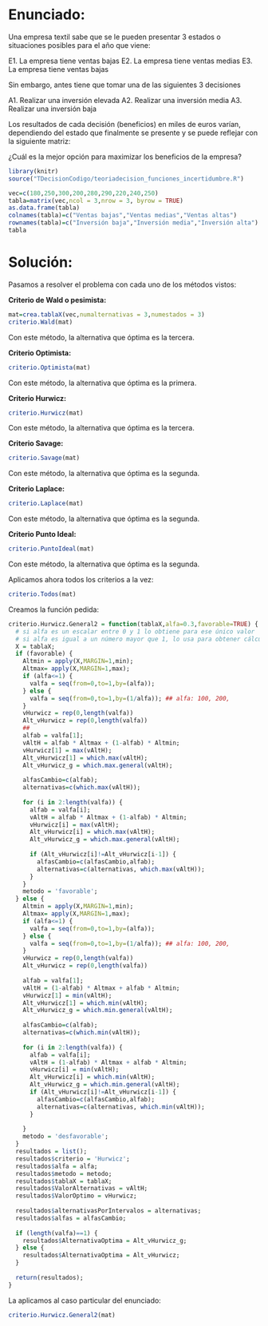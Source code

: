 # Enunciado:

Una empresa textil sabe que se le pueden presentar 3 estados o situaciones posibles para el año que viene:

E1. La empresa tiene ventas bajas E2. La empresa tiene ventas medias E3. La empresa tiene ventas bajas

Sin embargo, antes tiene que tomar una de las siguientes 3 decisiones

A1. Realizar una inversión elevada A2. Realizar una inversión media A3. Realizar una inversión baja

Los resultados de cada decisión (beneficios) en miles de euros varían, dependiendo del estado que finalmente se presente y se puede reflejar con la siguiente matriz:

¿Cuál es la mejor opción para maximizar los beneficios de la empresa?

```r
library(knitr)
source("TDecisionCodigo/teoriadecision_funciones_incertidumbre.R")
```

```r
vec=c(180,250,300,200,280,290,220,240,250)
tabla=matrix(vec,ncol = 3,nrow = 3, byrow = TRUE)
as.data.frame(tabla)
colnames(tabla)=c("Ventas bajas","Ventas medias","Ventas altas")
rownames(tabla)=c("Inversión baja","Inversión media","Inversión alta")
tabla
```

# Solución:

Pasamos a resolver el problema con cada uno de los métodos vistos:

**Criterio de Wald o pesimista:**

```r
mat=crea.tablaX(vec,numalternativas = 3,numestados = 3)
criterio.Wald(mat)
```

Con este método, la alternativa que óptima es la tercera.

**Criterio Optimista:**

```r
criterio.Optimista(mat)
```

Con este método, la alternativa que óptima es la primera.

**Criterio Hurwicz:**

```r
criterio.Hurwicz(mat)
```

Con este método, la alternativa que óptima es la tercera.

**Criterio Savage:**

```r
criterio.Savage(mat)
```

Con este método, la alternativa que óptima es la segunda.

**Criterio Laplace:**

```r
criterio.Laplace(mat)
```

Con este método, la alternativa que óptima es la segunda.

**Criterio Punto Ideal:**

```r
criterio.PuntoIdeal(mat)
```

Con este método, la alternativa que óptima es la segunda.

Aplicamos ahora todos los criterios a la vez:

```r
criterio.Todos(mat)
```

Creamos la función pedida:

```r
criterio.Hurwicz.General2 = function(tablaX,alfa=0.3,favorable=TRUE) {
  # si alfa es un escalar entre 0 y 1 lo obtiene para ese único valor
  # si alfa es igual a un número mayor que 1, lo usa para obtener cálculos para dividir el rango 0-1
  X = tablaX;
  if (favorable) {
    Altmin = apply(X,MARGIN=1,min);
    Altmax= apply(X,MARGIN=1,max);
    if (alfa<=1) {
      valfa = seq(from=0,to=1,by=(alfa));
    } else {
      valfa = seq(from=0,to=1,by=(1/alfa)); ## alfa: 100, 200,
    }
    vHurwicz = rep(0,length(valfa))
    Alt_vHurwicz = rep(0,length(valfa))
    ##
    alfab = valfa[1];
    vAltH = alfab * Altmax + (1-alfab) * Altmin;
    vHurwicz[1] = max(vAltH);
    Alt_vHurwicz[1] = which.max(vAltH);
    Alt_vHurwicz_g = which.max.general(vAltH);
    
    alfasCambio=c(alfab);
    alternativas=c(which.max(vAltH));
    
    for (i in 2:length(valfa)) {
      alfab = valfa[i];
      vAltH = alfab * Altmax + (1-alfab) * Altmin;
      vHurwicz[i] = max(vAltH);
      Alt_vHurwicz[i] = which.max(vAltH);
      Alt_vHurwicz_g = which.max.general(vAltH);
      
      if (Alt_vHurwicz[i]!=Alt_vHurwicz[i-1]) {
        alfasCambio=c(alfasCambio,alfab);
        alternativas=c(alternativas, which.max(vAltH));
      }
    }
    metodo = 'favorable';
  } else {
    Altmin = apply(X,MARGIN=1,min);
    Altmax= apply(X,MARGIN=1,max);
    if (alfa<=1) {
      valfa = seq(from=0,to=1,by=(alfa));
    } else {
      valfa = seq(from=0,to=1,by=(1/alfa)); ## alfa: 100, 200,
    }
    vHurwicz = rep(0,length(valfa))
    Alt_vHurwicz = rep(0,length(valfa))
    
    alfab = valfa[1];
    vAltH = (1-alfab) * Altmax + alfab * Altmin;
    vHurwicz[1] = min(vAltH);
    Alt_vHurwicz[1] = which.min(vAltH);
    Alt_vHurwicz_g = which.min.general(vAltH);
    
    alfasCambio=c(alfab);
    alternativas=c(which.min(vAltH));
    
    for (i in 2:length(valfa)) {
      alfab = valfa[i];
      vAltH = (1-alfab) * Altmax + alfab * Altmin;
      vHurwicz[i] = min(vAltH);
      Alt_vHurwicz[i] = which.min(vAltH);
      Alt_vHurwicz_g = which.min.general(vAltH);
      if (Alt_vHurwicz[i]!=Alt_vHurwicz[i-1]) {
        alfasCambio=c(alfasCambio,alfab);
        alternativas=c(alternativas, which.min(vAltH));
      }
      
    }
    metodo = 'desfavorable';
  }
  resultados = list();
  resultados$criterio = 'Hurwicz';
  resultados$alfa = alfa;
  resultados$metodo = metodo;
  resultados$tablaX = tablaX;
  resultados$ValorAlternativas = vAltH;
  resultados$ValorOptimo = vHurwicz;
  
  resultados$alternativasPorIntervalos = alternativas;
  resultados$alfas = alfasCambio;
  
  if (length(valfa)==1) {
    resultados$AlternativaOptima = Alt_vHurwicz_g;
  } else {
    resultados$AlternativaOptima = Alt_vHurwicz;
  }
  
  return(resultados);
}
```

La aplicamos al caso particular del enunciado:

```r
criterio.Hurwicz.General2(mat)
```
